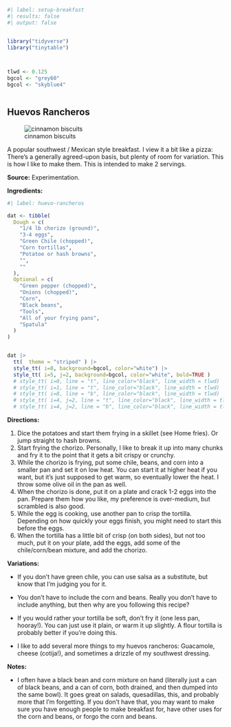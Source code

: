 

```r
#| label: setup-breakfast
#| results: false
#| output: false


library("tidyverse")
library("tinytable")



tlwd <- 0.125
bgcol <- "grey60"
bgcol <- "skyblue4"



```



## Huevos Rancheros

![cinnamon biscuits](../../_images/huevos_rancheros.jpg)


A popular southwest / Mexican style breakfast. I view it a bit like a pizza: There’s a generally agreed-upon basis, but plenty of room for variation. This is how I like to make them. This is intended to make 2 servings.

**Source:** Experimentation.


**Ingredients:**


```r
#| label: huevo-rancheros

dat <- tibble(
  Dough = c(
    "1/4 lb chorizo (ground)",
    "3-4 eggs",
    "Green Chile (chopped)",
    "Corn tortillas",
    "Potatoe or hash browns",
    "",
    ""
  ),
  Optional = c(
    "Green pepper (chopped)",
    "Onions (chopped)",
    "Corn",
    "Black beans",
    "Tools",
    "All of your frying pans",
    "Spatula"
  )
)


dat |> 
  tt(  theme = "striped" ) |> 
  style_tt( i=0, background=bgcol, color="white") |> 
  style_tt( i=5, j=2, background=bgcol, color="white", bold=TRUE )
  # style_tt( i=0, line = "t", line_color="black", line_width = tlwd) |> 
  # style_tt( i=1, line = "t", line_color="black", line_width = tlwd) |> 
  # style_tt( i=8, line = "b", line_color="black", line_width = tlwd) |> 
  # style_tt( i=4, j=2, line = "t", line_color="black", line_width = tlwd )  |> 
  # style_tt( i=4, j=2, line = "b", line_color="black", line_width = tlwd )  |> 


```



**Directions:**

1. Dice the potatoes and start them frying in a skillet (see Home fries). Or jump straight to hash browns.
2. Start frying the chorizo. Personally, I like to break it up into many chunks and fry it to the point that it gets a bit crispy or crunchy.
3. While the chorizo is frying, put some chile, beans, and corn into a smaller pan and set it on low heat. You can start it at higher heat if you want, but it’s just supposed to get warm, so eventually lower the heat. I throw some olive oil in the pan as well. 
4. When the chorizo is done, put it on a plate and crack 1-2 eggs into the pan. Prepare them how you like, my preference is over-medium, but scrambled is also good.
5. While the egg is cooking, use another pan to crisp the tortilla. Depending on how quickly your eggs finish, you might need to start this before the eggs.
6. When the tortilla has a little bit of crisp (on both sides), but not too much, put it on your plate, add the eggs, add some of the chile/corn/bean mixture, and add the chorizo.



**Variations:**

- If you don’t have green chile, you can use salsa as a substitute, but know that I’m judging you for it.
- You don't have to include the corn and beans. Really you don't have to include anything, but then why are you following this recipe?

- If you would rather your tortilla be soft, don’t fry it (one less pan, hooray!). You can just use it plain, or warm it up slightly. A flour tortilla is probably better if you're doing this.
- I like to add several more things to my huevos rancheros: Guacamole, cheese (cotija!), and sometimes a drizzle of my southwest dressing.

**Notes:**

- I often have a black bean and corn mixture on hand (literally just a can of black beans, and a can of corn, both drained, and then dumped into the same bowl). It goes great on salads, quesadillas, this, and probably more that I’m forgetting. If you don’t have that, you may want to make sure you have enough people to make breakfast for, have other uses for the corn and beans, or forgo the corn and beans.










